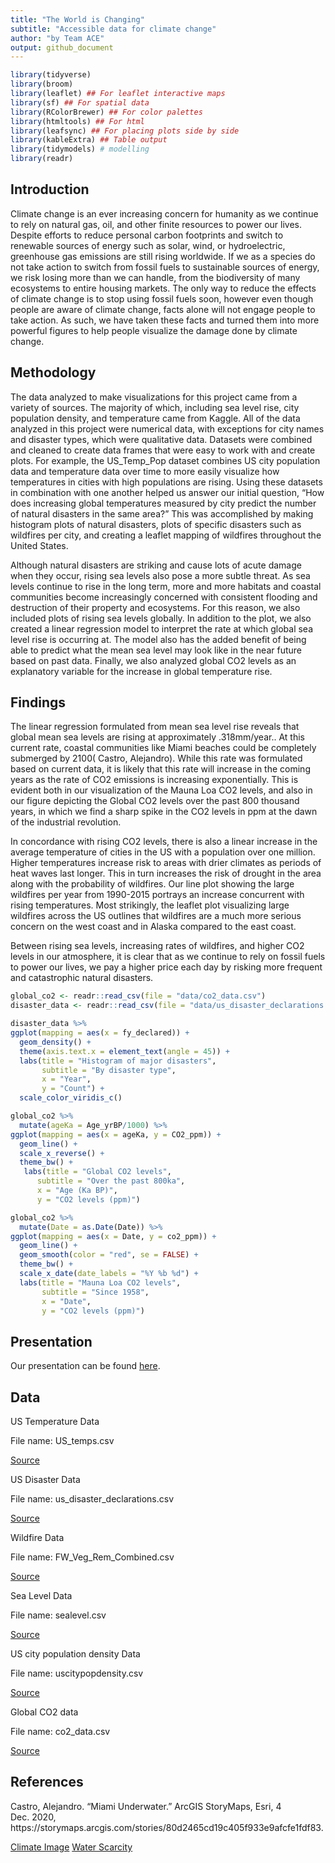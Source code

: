 ```yaml
---
title: "The World is Changing"
subtitle: "Accessible data for climate change"
author: "by Team ACE"
output: github_document
---
```

```r
library(tidyverse)
library(broom)
library(leaflet) ## For leaflet interactive maps
library(sf) ## For spatial data
library(RColorBrewer) ## For color palettes
library(htmltools) ## For html
library(leafsync) ## For placing plots side by side
library(kableExtra) ## Table output
library(tidymodels) # modelling
library(readr)
```


## Introduction

Climate change is an ever increasing concern for humanity as we continue to rely on natural gas, oil, and other finite resources to power our lives. Despite efforts to reduce personal carbon footprints and switch to renewable sources of energy such as solar, wind, or hydroelectric, greenhouse gas emissions are still rising worldwide. If we as a species do not take action to switch from fossil fuels to sustainable sources of energy, we risk losing more than we can handle, from the biodiversity of many ecosystems to entire housing markets. The only way to reduce the effects of climate change is to stop using fossil fuels soon, however even though people are aware of climate change, facts alone will not engage people to take action. As such, we have taken these facts and turned them into more powerful figures to help people visualize the damage done by climate change. 

## Methodology

The data analyzed to make visualizations for this project came from a variety of sources. The majority of which, including sea level rise, city population density, and temperature came from Kaggle. All of the data analyzed in this project were numerical data, with exceptions for city names and disaster types, which were qualitative data. Datasets were combined and cleaned to create data frames that were easy to work with and create plots. For example, the US_Temp_Pop dataset combines US city population data and temperature data over time to more easily visualize how temperatures in cities with high populations  are rising. Using these datasets in combination with one another helped us answer our initial question, “How does increasing global temperatures measured by city predict the number of natural disasters in the same area?” This was accomplished by making histogram plots of natural disasters, plots of specific disasters such as wildfires per city, and creating a leaflet mapping of wildfires throughout the United States. 

Although natural disasters are striking and cause lots of acute damage when they occur, rising sea levels also pose a more subtle threat. As sea levels continue to rise in the long term, more and more habitats and coastal communities become increasingly concerned with consistent flooding and destruction of their property and ecosystems. For this reason, we also included plots of rising sea levels globally. In addition to the plot, we also created a linear regression model to interpret the rate at which global sea level rise is occurring at. The model also has the added benefit of being able to predict what the mean sea level may look like in the near future based on past data. Finally, we also analyzed global CO2 levels as an explanatory variable for the increase in global temperature rise.  

## Findings

The linear regression formulated from mean sea level rise reveals that global mean sea levels are rising at approximately .318mm/year.. At this current rate, coastal communities like Miami beaches could be completely submerged by 2100( Castro, Alejandro).  While this rate was formulated based on current data, it is likely that this rate will increase in the coming years as the rate of CO2 emissions is increasing exponentially. This is evident both in our visualization of the Mauna Loa CO2 levels, and also in our figure depicting the Global CO2 levels over the past 800 thousand years, in which we find a sharp spike in the CO2 levels in ppm at the dawn of the industrial revolution. 

In concordance with rising CO2 levels, there is also a linear increase in the average temperature of cities in the US with a population over one million. Higher temperatures increase risk to areas with drier climates as periods of heat waves last longer. This in turn increases the risk of drought in the area along with the probability of wildfires. Our line plot showing the large wildfires per year from 1990-2015 portrays an increase concurrent with rising temperatures. Most strikingly, the leaflet plot visualizing large wildfires across the US outlines that wildfires are a much more serious concern on the west coast and in Alaska compared to the east coast. 

Between rising sea levels, increasing rates of wildfires, and higher CO2 levels in our atmosphere, it is clear that as we continue to rely on fossil fuels to power our lives, we pay a higher price each day by risking more frequent and catastrophic natural disasters. 





```r
global_co2 <- readr::read_csv(file = "data/co2_data.csv")
disaster_data <- readr::read_csv(file = "data/us_disaster_declarations.csv")
```


```r
disaster_data %>%
ggplot(mapping = aes(x = fy_declared)) +
  geom_density() + 
  theme(axis.text.x = element_text(angle = 45)) + 
  labs(title = "Histogram of major disasters",
       subtitle = "By disaster type",
       x = "Year",
       y = "Count") +
  scale_color_viridis_c()
```



```r
global_co2 %>%
  mutate(ageKa = Age_yrBP/1000) %>%
ggplot(mapping = aes(x = ageKa, y = CO2_ppm)) + 
  geom_line() + 
  scale_x_reverse() +
  theme_bw() + 
   labs(title = "Global CO2 levels",
      subtitle = "Over the past 800ka",
      x = "Age (Ka BP)",
      y = "CO2 levels (ppm)")
```

```r
global_co2 %>%
  mutate(Date = as.Date(Date)) %>%
ggplot(mapping = aes(x = Date, y = co2_ppm)) + 
  geom_line() +
  geom_smooth(color = "red", se = FALSE) +
  theme_bw() + 
  scale_x_date(date_labels = "%Y %b %d") + 
  labs(title = "Mauna Loa CO2 levels",
       subtitle = "Since 1958",
       x = "Date",
       y = "CO2 levels (ppm)") 
```


## Presentation

Our presentation can be found [here](presentation/presentation.html).

## Data

<!-- Include a citation for your data here. -->
<!-- See http://libraryguides.vu.edu.au/c.php?g=386501&p=4347840 for guidance on proper citation for datasets. -->
<!-- If you got your data off the web, make sure to note the retrieval date. -->

US Temperature Data

File name: US_temps.csv

[Source](https://www.kaggle.com/berkeleyearth/climate-change-earth-surface-temperature-data)

US Disaster Data

File name: us_disaster_declarations.csv

[Source](https://www.kaggle.com/headsortails/us-natural-disaster-declarations/version/72)

Wildfire Data

File name: FW_Veg_Rem_Combined.csv

[Source](https://www.kaggle.com/capcloudcoder/us-wildfire-data-plus-other-attributes)

Sea Level Data

File name: sealevel.csv

[Source](https://www.kaggle.com/kkhandekar/global-sea-level-1993-2021)

US city population density Data

File name: uscitypopdensity.csv

[Source](https://www.kaggle.com/mmcgurr/us-city-population-densities)

Global CO2 data

File name: co2_data.csv

[Source](https://keelingcurve.ucsd.edu/permissions-and-data-sources/)

## References

Castro, Alejandro. “Miami Underwater.” ArcGIS StoryMaps, Esri, 4 Dec. 2020, https://storymaps.arcgis.com/stories/80d2465cd19c405f933e9afcfe1fdf83. 

[Climate Image](https://climate.nasa.gov/solutions/adaptation-mitigation/)
[Water Scarcity](https://www.worldwildlife.org/threats/water-scarcity)


